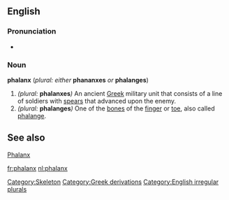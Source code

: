 ==English==

===Pronunciation===
*{{audio|en-us-phalanx.ogg|Audio (US)}}

===Noun===
'''phalanx''' (''plural: either'' '''phananxes''' ''or'' '''phalanges''')

#''(plural:'' '''phalanxes''''')'' An ancient [[Greek]] military unit that consists of a line of soldiers with [[spear]]s that advanced upon the enemy.
#''(plural:'' '''phalanges''''')'' One of the [[bone]]s of the [[finger]] or [[toe]], also called [[phalange]].

==See also==
[[Phalanx]]

[[Category:Skeleton]]
[[Category:Greek derivations]]
[[Category:English irregular plurals]]

[[fr:phalanx]]
[[nl:phalanx]]